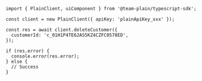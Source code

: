 ```tsx
import { PlainClient, uiComponent } from '@team-plain/typescript-sdk';

const client = new PlainClient({ apiKey: 'plainApiKey_xxx' });

const res = await client.deleteCustomer({
  customerId: 'c_01H1P4TE62AS5KZ4CZFC0578ED',
});

if (res.error) {
  console.error(res.error);
} else {
  // Success
}
```
